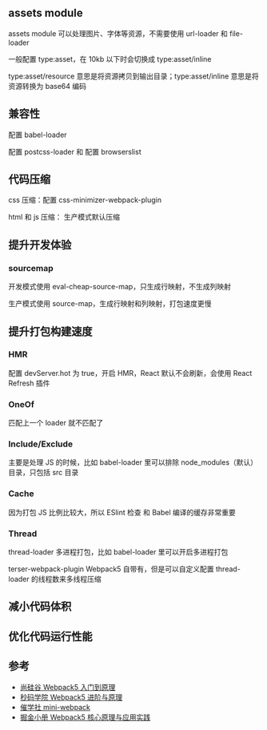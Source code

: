 ## assets module

assets module 可以处理图片、字体等资源，不需要使用 url-loader 和 file-loader

一般配置 type:asset，在 10kb 以下时会切换成 type:asset/inline

type:asset/resource 意思是将资源拷贝到输出目录；type:asset/inline 意思是将资源转换为 base64 编码

## 兼容性

配置 babel-loader

配置 postcss-loader 和 配置 browserslist

## 代码压缩

css 压缩：配置 css-minimizer-webpack-plugin

html 和 js 压缩： 生产模式默认压缩

## 提升开发体验

### sourcemap

开发模式使用 eval-cheap-source-map，只生成行映射，不生成列映射

生产模式使用 source-map，生成行映射和列映射，打包速度更慢

## 提升打包构建速度

### HMR

配置 devServer.hot 为 true，开启 HMR，React 默认不会刷新，会使用 React Refresh 插件

### OneOf

匹配上一个 loader 就不匹配了

### Include/Exclude

主要是处理 JS 的时候，比如 babel-loader 里可以排除 node_modules（默认） 目录，只包括 src 目录

### Cache

因为打包 JS 比例比较大，所以 ESlint 检查 和 Babel 编译的缓存非常重要

### Thread

thread-loader 多进程打包，比如 babel-loader 里可以开启多进程打包

terser-webpack-plugin Webpack5 自带有，但是可以自定义配置 thread-loader 的线程数来多线程压缩

## 减小代码体积

## 优化代码运行性能

## 参考

- [尚硅谷 Webpack5 入门到原理](https://www.bilibili.com/video/BV14T4y1z7sw/?spm_id_from=333.337.search-card.all.click&vd_source=3546a6d686c6ab04b1fb7358b1862ece)
- [秒码学院 Webpack5 进阶与原理](https://www.bilibili.com/video/BV1g7Q3YQENb/?spm_id_from=333.1387.homepage.video_card.click&vd_source=3546a6d686c6ab04b1fb7358b1862ece)
- [催学社 mini-webpack](https://www.bilibili.com/video/BV1oL411V7BQ/?spm_id_from=333.337.search-card.all.click)
- [掘金小册 Webpack5 核心原理与应用实践](https://juejin.cn/book/7115598540721618944?enter_from=course_center&utm_source=course_center)
